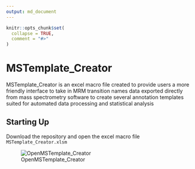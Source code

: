 ```yaml
---
output: md_document 
---
```


```r
knitr::opts_chunk$set(
  collapse = TRUE,
  comment = "#>"
)
```

# MSTemplate_Creator

MSTemplate_Creator is an excel macro file created to provide users a more friendly interface to take in MRM transition names data exported directly from mass spectrometry software to create several annotation templates suited for automated data processing and statistical analysis

## Starting Up

Download the repository and open the excel macro file `MSTemplate_Creator.xlsm`

![OpenMSTemplate_Creator](figures/OpenMSTemplate_Creator.JPG)



